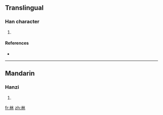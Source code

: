 ==Translingual==

===Han character===
{{Han char|rn=85|rad=水|as=04|sn=8|four=1223<sub>0</sub>|canj=水水 (EE), XX水水 (XXEE)}}

# {{defn|Han|sort=水04}}

====References====
* {{Han ref|kx=0612.050|dkj=17219|dj=1005.090|hdz=31557.010|uh=6C9D|ud=27805|bh=CD44|bd=52548}}

----

==Mandarin==

===Hanzi===
{{cmn-hanzi|pin=[[zhuǐ]] ([[zhui3]])|wg=chui<sup>3</sup>}}

# {{defn|Mandarin|sort=水04}}

[[fr:沝]]
[[zh:沝]]